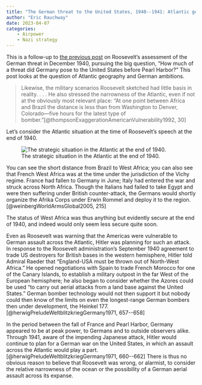 ```yaml
---
title: "The German threat to the United States, 1940--1941: Atlantic geography"
author: "Eric Rauchway"
date: 2023-04-07
categories:
    - Airpower
    - Nazi strategy
---
```


This is a follow-up to [the previous post](https://erauchway.github.io/posts/exagg_air/) on Roosevelt's assessment of the German threat in December 1940, pursuing the big question, "How much of a threat did Germany pose to the United States before Pearl Harbor?" This post looks at the question of Atlantic geography and German ambitions.

> Likewise, the military scenarios Roosevelt sketched had little basis in reality. . . . He also stressed the narrowness of the Atlantic, even if not at the obviously most relevant place: "At one point between Africa and Brazil the distance is less than from Washington to Denver, Colorado---five hours for the latest type of bomber."[@thompsonExaggerationAmericanVulnerability1992, 30]

Let's consider the Atlantic situation at the time of Roosevelt's speech at the end of 1940.

![The strategic situation in the Atlantic at the end of 1940.](atlmap.png)

You can see the short distance from Brazil to West Africa; you can also see that French West Africa was at the time under the jurisdiction of the Vichy regime. France had fallen to Germany in June; Italy had entered the war and struck across North Africa. Though the Italians had failed to take Egypt and were then suffering under British counter-attack, the Germans would shortly organize the Afrika Corps under Erwin Rommel and deploy it to the region.[@weinbergWorldArmsGlobal2005, 215]

The status of West Africa was thus anything but evidently secure at the end of 1940, and indeed would only seem less secure quite soon.

Even as Roosevelt was warning that the Americas were vulnerable to German assault across the Atlantic, Hitler was planning for such an attack. In response to the Roosevelt administration's September 1940 agreement to trade US destroyers for British bases in the western hemisphere, Hitler told Admiral Raeder that "England-USA must be thrown out of North-West Africa." He opened negotiations with Spain to trade French Morocco for one of the Canary Islands, to establish a military outpost in the far West of the European hemisphere; he also began to consider whether the Azores could be used "to carry out aerial attacks from a land base against the United States." German bomber technology would not then support it but nobody could then know of the limits on even the longest-range German bombers then under development, the Heinkel 177.[@herwigPreludeWeltblitzkriegGermany1971, 657--658] 

In the period between the fall of France and Pearl Harbor, Germany appeared to be at peak power, to Germans and to outside observers alike. Through 1941, aware of the impending Japanese attack, Hitler would continue to plan for a German war on the United States, in which an assault across the Atlantic would play a part.[@herwigPreludeWeltblitzkriegGermany1971, 660--662] There is thus no obvious reason to believe that Roosevelt was wrong, or alarmist, to consider the relative narrowness of the ocean or the possibility of a German aerial assault across its expanse.
